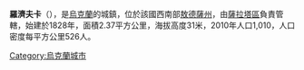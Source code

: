 {{expand|time=2016-09-04T03:30:03+00:00}}
{{unreferenced|time=2016-09-04T03:30:03+00:00}}
{{coord|46|2|45|N|29|53|51|E|scale:30000|display=title}}

'''羅濟夫卡'''（{{lang-uk|Розівка}}），是[[烏克蘭|烏克蘭]]的城鎮，位於該國西南部[[敖德薩州|敖德薩州]]，由[[薩拉塔區|薩拉塔區]]負責管轄，始建於1828年，面積2.37平方公里，海拔高度31米，2010年人口1,010，人口密度每平方公里526人。

{{Ukraine-geo-stub}}
[[Category:烏克蘭城市|Category:烏克蘭城市]]